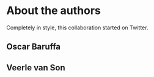 # About the authors

Completely in style, this collaboration started on Twitter. 

## Oscar Baruffa




## Veerle van Son
